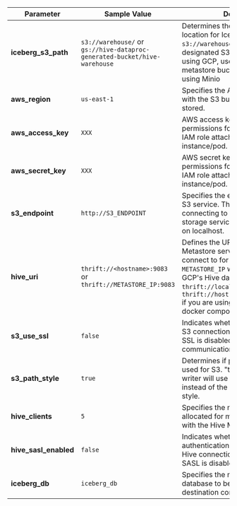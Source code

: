 | Parameter         | Sample Value                     | Description                                                                                                                                           |
|-------------------|----------------------------------|-------------------------------------------------------------------------------------------------------------------------------------------------------|
| **iceberg_s3_path**   | `s3://warehouse/` or  `gs://hive-dataproc-generated-bucket/hive-warehouse`              | Determines the S3 path or storage location for Iceberg data. The value `s3://warehouse/` represents the designated S3 bucket or directory. If using GCP, use dataproc hive metastore bucket. Use `s3a://` if using Minio        |
| **aws_region**        | `us-east-1`                        | Specifies the AWS region associated with the S3 bucket where the data is stored.                                                                     |
| **aws_access_key**    | `XXX`                            | AWS access key with sufficient permissions for S3. Optional if using IAM role attached to running instance/pod.                        |
| **aws_secret_key**    | `XXX`                         | AWS secret key with sufficient permissions for S3. Optional if using IAM role attached to running instance/pod.                        |
| **s3_endpoint**       | `http://S3_ENDPOINT`            | Specifies the endpoint URL for the S3 service. This may be used when connecting to an S3-compatible storage service like MinIO running on localhost. |
| **hive_uri**          | `thrift://<hostname>:9083` or  `thrift://METASTORE_IP:9083`        | Defines the URI of the Hive Metastore service that the writer will connect to for catalog interactions. `METASTORE_IP` will be provided by GCP's Hive dataproc metastore or `thrift://localhost:9083` or `thrift://host.docker.internal:9083` if you are using local setup using docker compose                                            |
| **s3_use_ssl**        | `false`                            | Indicates whether SSL is enabled for S3 connections. "false" means that SSL is disabled for these communications.                                   |
| **s3_path_style**     | `true`                             | Determines if path-style access is used for S3. "true" means that the writer will use path-style addressing instead of the default virtual-hosted style. |
| **hive_clients**      | `5`                                | Specifies the number of Hive clients allocated for managing interactions with the Hive Metastore.                                                    |
| **hive_sasl_enabled** | `false`                            | Indicates whether SASL authentication is enabled for the Hive connection. "false" means that SASL is disabled.                                       |
| **iceberg_db**        | `iceberg_db`                    | Specifies the name of the Iceberg database to be used by the destination configuration.                                                                 |

